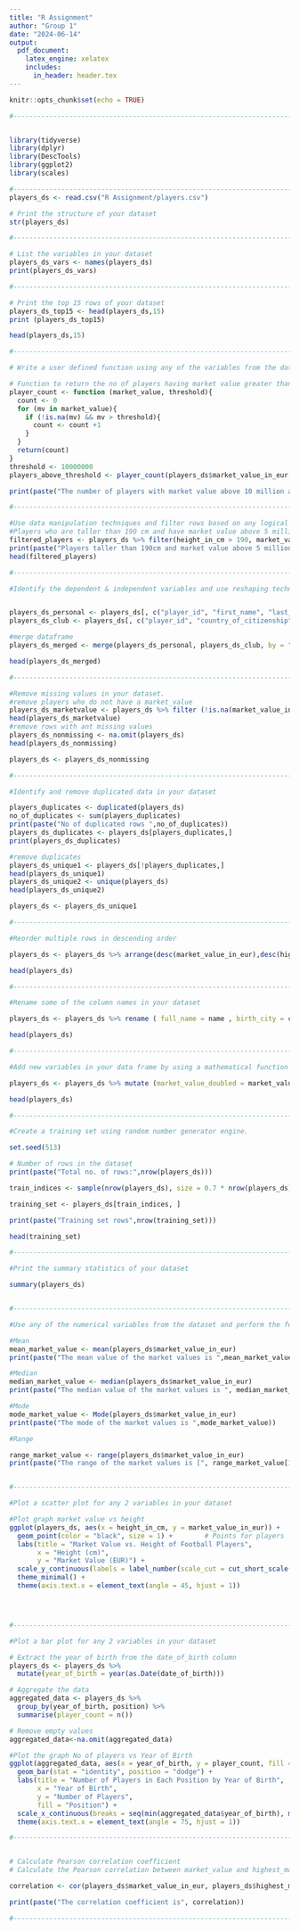 ```yaml
---
title: "R Assignment"
author: "Group 1"
date: "2024-06-14"
output:
  pdf_document:
    latex_engine: xelatex
    includes:
      in_header: header.tex
---
```


```r
knitr::opts_chunk$set(echo = TRUE)
```


``` r
#------------------------------------------------------------------------------------------#


library(tidyverse)
library(dplyr)
library(DescTools)
library(ggplot2)
library(scales)

#------------------------------------------------------------------------------------------#
players_ds <- read.csv("R Assignment/players.csv")

# Print the structure of your dataset
str(players_ds)

#------------------------------------------------------------------------------------------#

# List the variables in your dataset
players_ds_vars <- names(players_ds)
print(players_ds_vars)

#------------------------------------------------------------------------------------------#

# Print the top 15 rows of your dataset
players_ds_top15 <- head(players_ds,15)
print (players_ds_top15)

head(players_ds,15)

#------------------------------------------------------------------------------------------#

# Write a user defined function using any of the variables from the data set.

# Function to return the no of players having market value greater than 10 million
player_count <- function (market_value, threshold){
  count <- 0
  for (mv in market_value){
    if (!is.na(mv) && mv > threshold){
      count <- count +1
    }
  }
  return(count)
}
threshold <- 10000000  
players_above_threshold <- player_count(players_ds$market_value_in_eur,threshold)

print(paste("The number of players with market value above 10 million are : ", players_above_threshold))

#------------------------------------------------------------------------------------------#

#Use data manipulation techniques and filter rows based on any logical criteria that exist in your dataset.
#Players who are taller than 190 cm and have market value above 5 million euros
filtered_players <- players_ds %>% filter(height_in_cm > 190, market_value_in_eur > 5000000)
print(paste("Players taller than 190cm and market value above 5 million :",nrow(filtered_players)))
head(filtered_players)

#------------------------------------------------------------------------------------------#

#Identify the dependent & independent variables and use reshaping techniques and create a new data frame by joining those variables from your dataset.


players_ds_personal <- players_ds[, c("player_id", "first_name", "last_name", "country_of_birth")]
players_ds_club <- players_ds[, c("player_id", "country_of_citizenship", "current_club_name", "current_club_domestic_competition_id")]

#merge dataframe
players_ds_merged <- merge(players_ds_personal, players_ds_club, by = "player_id")

head(players_ds_merged)

#------------------------------------------------------------------------------------------#

#Remove missing values in your dataset.
#remove players who do not have a market_value
players_ds_marketvalue <- players_ds %>% filter (!is.na(market_value_in_eur))
head(players_ds_marketvalue)
#remove rows with ant missing values
players_ds_nonmissing <- na.omit(players_ds)
head(players_ds_nonmissing)

players_ds <- players_ds_nonmissing

#------------------------------------------------------------------------------------------#

#Identify and remove duplicated data in your dataset

players_duplicates <- duplicated(players_ds)
no_of_duplicates <- sum(players_duplicates)
print(paste("No of duplicated rows ",no_of_duplicates))
players_ds_duplicates <- players_ds[players_duplicates,]
print(players_ds_duplicates)

#remove duplicates
players_ds_unique1 <- players_ds[!players_duplicates,]
head(players_ds_unique1)
players_ds_unique2 <- unique(players_ds)
head(players_ds_unique2)

players_ds <- players_ds_unique1

#------------------------------------------------------------------------------------------#

#Reorder multiple rows in descending order

players_ds <- players_ds %>% arrange(desc(market_value_in_eur),desc(highest_market_value_in_eur))

head(players_ds)

#------------------------------------------------------------------------------------------#

#Rename some of the column names in your dataset

players_ds <- players_ds %>% rename ( full_name = name , birth_city = city_of_birth , preferred_foot = foot)

head(players_ds)

#------------------------------------------------------------------------------------------#

#Add new variables in your data frame by using a mathematical function (for e.g. – multiply an existing column by 2 and add it as a new variable to your data frame)

players_ds <- players_ds %>% mutate (market_value_doubled = market_value_in_eur * 2)

head(players_ds)

#------------------------------------------------------------------------------------------#

#Create a training set using random number generator engine.

set.seed(513)

# Number of rows in the dataset
print(paste("Total no. of rows:",nrow(players_ds)))

train_indices <- sample(nrow(players_ds), size = 0.7 * nrow(players_ds), replace = FALSE)

training_set <- players_ds[train_indices, ]

print(paste("Training set rows",nrow(training_set)))

head(training_set)

#------------------------------------------------------------------------------------------#

#Print the summary statistics of your dataset

summary(players_ds)


#------------------------------------------------------------------------------------------#

#Use any of the numerical variables from the dataset and perform the following statistical functions 

#Mean
mean_market_value <- mean(players_ds$market_value_in_eur)
print(paste("The mean value of the market values is ",mean_market_value))

#Median
median_market_value <- median(players_ds$market_value_in_eur)
print(paste("The median value of the market values is ", median_market_value))

#Mode
mode_market_value <- Mode(players_ds$market_value_in_eur)
print(paste("The mode of the market values is ",mode_market_value))

#Range

range_market_value <- range(players_ds$market_value_in_eur)
print(paste("The range of the market values is [", range_market_value[1], " - ", range_market_value[2],"]"))


#------------------------------------------------------------------------------------------#

#Plot a scatter plot for any 2 variables in your dataset

#Plot graph market value vs height 
ggplot(players_ds, aes(x = height_in_cm, y = market_value_in_eur)) +
  geom_point(color = "black", size = 1) +        # Points for players
  labs(title = "Market Value vs. Height of Football Players",
       x = "Height (cm)",
       y = "Market Value (EUR)") +
  scale_y_continuous(labels = label_number(scale_cut = cut_short_scale())) + # Format y-axis labels
  theme_minimal() +
  theme(axis.text.x = element_text(angle = 45, hjust = 1))




#------------------------------------------------------------------------------------------#

#Plot a bar plot for any 2 variables in your dataset

# Extract the year of birth from the date_of_birth column
players_ds <- players_ds %>%
  mutate(year_of_birth = year(as.Date(date_of_birth)))

# Aggregate the data
aggregated_data <- players_ds %>%
  group_by(year_of_birth, position) %>%
  summarise(player_count = n())

# Remove empty values
aggregated_data<-na.omit(aggregated_data)

#Plot the graph No of players vs Year of Birth
ggplot(aggregated_data, aes(x = year_of_birth, y = player_count, fill = position)) +
  geom_bar(stat = "identity", position = "dodge") +
  labs(title = "Number of Players in Each Position by Year of Birth",
       x = "Year of Birth",
       y = "Number of Players",
       fill = "Position") +
  scale_x_continuous(breaks = seq(min(aggregated_data$year_of_birth), max(aggregated_data$year_of_birth), by = 2)) +
  theme(axis.text.x = element_text(angle = 75, hjust = 1))

#------------------------------------------------------------------------------------------#


# Calculate Pearson correlation coefficient
# Calculate the Pearson correlation between market_value and highest_market_value

correlation <- cor(players_ds$market_value_in_eur, players_ds$highest_market_value_in_eur, method = "pearson")

print(paste("The correlation coefficient is", correlation))

#------------------------------------------------------------------------------------------#
```


